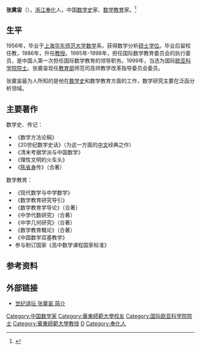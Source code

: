 '''张奠宙'''（{{bd|1933年||2018年|12月20日|catIdx=Zhang}}），[[浙江|浙江]][[奉化|奉化]]人，中国[[数学史|数学史]]家、[[数学教育|数学教育]]家。<ref>{{Cite web|url=https://www.thepaper.cn/newsDetail_forward_2756701|title=我国著名数学教育家张奠宙教授逝世，享年85岁_教育家_澎湃新闻-The Paper|accessdate=2018-12-20|work=www.thepaper.cn|archive-date=2018-12-20|archive-url=https://web.archive.org/web/20181220230403/https://www.thepaper.cn/newsDetail_forward_2756701|dead-url=no}}</ref>

== 生平 ==
1956年，毕业于[[上海|上海]][[华东师范大学|华东师范大学]][[数学|数学]]系，获得数学分析[[硕士|硕士]][[学位|学位]]。毕业后留校任教，1986年，升任[[教授|教授]]。1995年-1998年，担任国际数学教育委员会的执行委员，是中国人第一次担任国际数学教育的领导职务。1999年，当选为国际[[欧亚科学院|欧亚科学院]][[院士|院士]]。张奠宙现任[[中华人民共和国教育部|教育部]]师范司高师教学改革指导委员会委员。

张奠宙最为人所知的是他在[[数学史|数学史]]和数学教育方面的工作，数学研究主要在泛函分析领域。

==主要著作==

数学史、传记：
*《数学方法论稿》
*《20世纪数学史话》（为这一方面的[[中文|中文]]经典之作）
*《清末考据学派与中国数学》
*《理性文明的火车头》
*《[[陈省身|陈省身]]传》（合著）

数学教育：
*《现代数学与中学数学》
*《数学教育研究导引》
*《数学教育学导论》（合著）
*《中学代数研究》（合著）
*《中学几何研究》（合著）
*《数学教育概论》（合著）
*《中国数学双基教学》
* 参与制订国家《高中数学课程国家标准》

== 参考资料 ==
{{reflist}}

== 外部链接 ==
* [https://web.archive.org/web/20050319074901/http://century.nuc.edu.cn/teachforum/sjjt_zdz.htm 世纪讲坛 张奠宙 简介]

{{Authority control}}
{{DEFAULTSORT:Z}}
[[Category:中国数学家|Category:中国数学家]]
[[Category:華東師範大學校友|Category:華東師範大學校友]]
[[Category:国际欧亚科学院院士|Category:国际欧亚科学院院士]]
[[Category:華東師範大學教授|Category:華東師範大學教授]]
[[Category:张姓|D]]
[[Category:奉化人|Category:奉化人]]